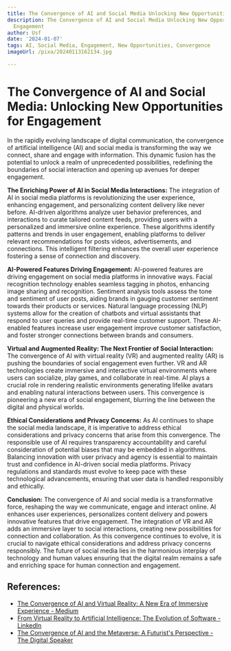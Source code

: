 ```yaml
---
title: The Convergence of AI and Social Media Unlocking New Opportunities for Engagement
description: The Convergence of AI and Social Media Unlocking New Opportunities for
  Engagement
author: Usf
date: '2024-01-07'
tags: AI, Social Media, Engagement, New Opportunities, Convergence
imageUrl: /pixa/20240113162134.jpg

---
```

# The Convergence of AI  and Social  Media: Unlocking New Opportunities for Engagement

In the rapidly evolving  landscape of  digital communication, the convergence of artificial intelligence (AI) and social media is transforming the  way we connect,  share and engage with information. This dynamic fusion has the potential to unlock a realm of unprecedented possibilities, redefining the  boundaries of social interaction and opening up avenues for deeper engagement.

**The Enriching Power of AI in Social Media Interactions:**
The integration of AI in social media platforms is revolutionizing the user experience, enhancing engagement, and personalizing content delivery like  never before. AI-driven algorithms analyze user behavior preferences,  and  interactions to curate tailored content feeds, providing users with a personalized and immersive online experience. These algorithms identify patterns and trends in user engagement,  enabling platforms to deliver relevant recommendations for posts videos, advertisements, and connections. This  intelligent filtering enhances the overall user  experience fostering a  sense of connection and discovery.

**AI-Powered  Features Driving Engagement:**
AI-powered features are driving engagement on social  media platforms in  innovative ways. Facial recognition technology  enables seamless  tagging in photos, enhancing  image sharing and recognition. Sentiment  analysis tools assess the tone and sentiment of  user posts, aiding brands in gauging  customer sentiment  towards their products or services. Natural language processing (NLP) systems  allow for the creation of chatbots and virtual assistants that respond to user queries  and provide real-time customer support. These AI-enabled features increase user engagement  improve customer satisfaction, and foster stronger connections between brands and consumers.

**Virtual and Augmented Reality: The Next Frontier of Social Interaction:**
The convergence of AI with virtual reality (VR) and augmented reality  (AR) is pushing the boundaries of social engagement even further. VR and AR technologies create immersive and  interactive virtual environments where users can  socialize,  play games, and collaborate in real-time. AI plays a crucial role in  rendering realistic environments generating lifelike avatars and enabling natural interactions between users. This convergence is pioneering a new era of social engagement, blurring the line between the digital and physical  worlds.

**Ethical Considerations and Privacy Concerns:**
As AI continues to shape the  social media landscape, it is imperative to address ethical considerations and  privacy concerns that arise from this convergence. The responsible use of AI requires transparency accountability and careful consideration of potential biases that may be embedded in algorithms. Balancing innovation with user  privacy and agency is essential to maintain trust and confidence  in AI-driven social media platforms. Privacy regulations and standards must evolve to keep pace with these technological advancements, ensuring  that user data is handled responsibly and ethically.

**Conclusion:**
The convergence of AI and social media is a transformative  force, reshaping the way we communicate, engage and interact online. AI enhances  user experiences, personalizes content delivery and powers innovative features that drive engagement. The  integration of  VR and AR adds an immersive layer to social interactions, creating  new  possibilities for connection  and collaboration. As this convergence continues to  evolve, it is crucial  to navigate ethical considerations and address privacy  concerns responsibly. The future of social media lies in the harmonious interplay of technology and human values ensuring that the digital realm remains a  safe  and enriching space for  human connection and engagement.

## References:
- [The Convergence of AI and Virtual Reality: A New Era of Immersive Experience - Medium](https://medium.com/aimonks/the-convergence-of-ai-and-virtual-reality-a-new-era-of-immersive-experience-89f7967a5f1f)
- [From Virtual Reality to Artificial Intelligence: The Evolution of Software - LinkedIn](https://www.linkedin.com/pulse/from-virtual-reality-artificial-intelligence-evolution-software)
- [The Convergence of AI and the Metaverse: A Futurist's Perspective - The Digital Speaker](https://www.thedigitalspeaker.com/convergence-ai-metaverse-futurists-perspective/)

